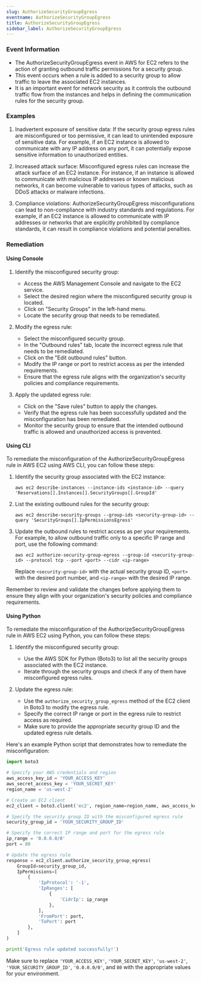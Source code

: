 ```yaml
--- 
slug: AuthorizeSecurityGroupEgress
eventname: AuthorizeSecurityGroupEgress
title: AuthorizeSecurityGroupEgress
sidebar_label: AuthorizeSecurityGroupEgress
---
```

                       
### Event Information

- The AuthorizeSecurityGroupEgress event in AWS for EC2 refers to the action of granting outbound traffic permissions for a security group.
- This event occurs when a rule is added to a security group to allow traffic to leave the associated EC2 instances.
- It is an important event for network security as it controls the outbound traffic flow from the instances and helps in defining the communication rules for the security group.


### Examples

1. Inadvertent exposure of sensitive data: If the security group egress rules are misconfigured or too permissive, it can lead to unintended exposure of sensitive data. For example, if an EC2 instance is allowed to communicate with any IP address on any port, it can potentially expose sensitive information to unauthorized entities.

2. Increased attack surface: Misconfigured egress rules can increase the attack surface of an EC2 instance. For instance, if an instance is allowed to communicate with malicious IP addresses or known malicious networks, it can become vulnerable to various types of attacks, such as DDoS attacks or malware infections.

3. Compliance violations: AuthorizeSecurityGroupEgress misconfigurations can lead to non-compliance with industry standards and regulations. For example, if an EC2 instance is allowed to communicate with IP addresses or networks that are explicitly prohibited by compliance standards, it can result in compliance violations and potential penalties.

### Remediation

#### Using Console

1. Identify the misconfigured security group:
   - Access the AWS Management Console and navigate to the EC2 service.
   - Select the desired region where the misconfigured security group is located.
   - Click on "Security Groups" in the left-hand menu.
   - Locate the security group that needs to be remediated.

2. Modify the egress rule:
   - Select the misconfigured security group.
   - In the "Outbound rules" tab, locate the incorrect egress rule that needs to be remediated.
   - Click on the "Edit outbound rules" button.
   - Modify the IP range or port to restrict access as per the intended requirements.
   - Ensure that the egress rule aligns with the organization's security policies and compliance requirements.

3. Apply the updated egress rule:
   - Click on the "Save rules" button to apply the changes.
   - Verify that the egress rule has been successfully updated and the misconfiguration has been remediated.
   - Monitor the security group to ensure that the intended outbound traffic is allowed and unauthorized access is prevented.

#### Using CLI

To remediate the misconfiguration of the AuthorizeSecurityGroupEgress rule in AWS EC2 using AWS CLI, you can follow these steps:

1. Identify the security group associated with the EC2 instance:
   ```
   aws ec2 describe-instances --instance-ids <instance-id> --query 'Reservations[].Instances[].SecurityGroups[].GroupId'
   ```

2. List the existing outbound rules for the security group:
   ```
   aws ec2 describe-security-groups --group-ids <security-group-id> --query 'SecurityGroups[].IpPermissionsEgress'
   ```

3. Update the outbound rules to restrict access as per your requirements. For example, to allow outbound traffic only to a specific IP range and port, use the following command:
   ```
   aws ec2 authorize-security-group-egress --group-id <security-group-id> --protocol tcp --port <port> --cidr <ip-range>
   ```

   Replace `<security-group-id>` with the actual security group ID, `<port>` with the desired port number, and `<ip-range>` with the desired IP range.

Remember to review and validate the changes before applying them to ensure they align with your organization's security policies and compliance requirements.

#### Using Python

To remediate the misconfiguration of the AuthorizeSecurityGroupEgress rule in AWS EC2 using Python, you can follow these steps:

1. Identify the misconfigured security group:
   - Use the AWS SDK for Python (Boto3) to list all the security groups associated with the EC2 instance.
   - Iterate through the security groups and check if any of them have misconfigured egress rules.

2. Update the egress rule:
   - Use the `authorize_security_group_egress` method of the EC2 client in Boto3 to modify the egress rule.
   - Specify the correct IP range or port in the egress rule to restrict access as required.
   - Make sure to provide the appropriate security group ID and the updated egress rule details.

Here's an example Python script that demonstrates how to remediate the misconfiguration:

```python
import boto3

# Specify your AWS credentials and region
aws_access_key_id = 'YOUR_ACCESS_KEY'
aws_secret_access_key = 'YOUR_SECRET_KEY'
region_name = 'us-west-2'

# Create an EC2 client
ec2_client = boto3.client('ec2', region_name=region_name, aws_access_key_id=aws_access_key_id, aws_secret_access_key=aws_secret_access_key)

# Specify the security group ID with the misconfigured egress rule
security_group_id = 'YOUR_SECURITY_GROUP_ID'

# Specify the correct IP range and port for the egress rule
ip_range = '0.0.0.0/0'
port = 80

# Update the egress rule
response = ec2_client.authorize_security_group_egress(
    GroupId=security_group_id,
    IpPermissions=[
        {
            'IpProtocol': '-1',
            'IpRanges': [
                {
                    'CidrIp': ip_range
                },
            ],
            'FromPort': port,
            'ToPort': port
        },
    ]
)

print('Egress rule updated successfully!')
```

Make sure to replace `'YOUR_ACCESS_KEY'`, `'YOUR_SECRET_KEY'`, `'us-west-2'`, `'YOUR_SECURITY_GROUP_ID'`, `'0.0.0.0/0'`, and `80` with the appropriate values for your environment.


 
